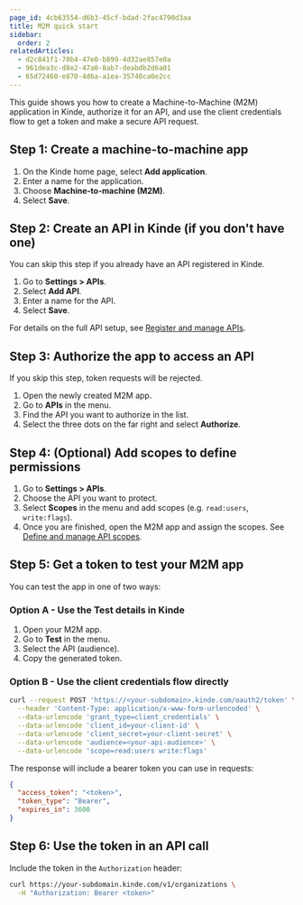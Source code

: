 ```yaml
---
page_id: 4cb63554-d6b3-45cf-bdad-2fac4790d3aa
title: M2M quick start
sidebar:
  order: 2
relatedArticles:
  - d2c841f1-78b4-47e0-b899-4d32ae857e0a
  - 961dea3c-d8e2-47a0-8ab7-deabdb2d6a01
  - 65d72460-e870-4d6a-a1ea-35740ca0e2cc
---
```


This guide shows you how to create a Machine-to-Machine (M2M) application in Kinde, authorize it for an API, and use the client credentials flow to get a token and make a secure API request.

## Step 1: Create a machine-to-machine app

1. On the Kinde home page, select **Add application**.
2. Enter a name for the application.
3. Choose **Machine-to-machine (M2M)**.
4. Select **Save**.

## Step 2: Create an API in Kinde (if you don't have one)

You can skip this step if you already have an API registered in Kinde.

1. Go to **Settings > APIs**.
2. Select **Add API**.
3. Enter a name for the API.
4. Select **Save**.

For details on the full API setup, see [Register and manage APIs](/developer-tools/your-apis/register-manage-apis/).

## Step 3: Authorize the app to access an API

If you skip this step, token requests will be rejected.

1. Open the newly created M2M app.
2. Go to **APIs** in the menu.
3. Find the API you want to authorize in the list. 
4. Select the three dots on the far right and select **Authorize**.

## Step 4: (Optional) Add scopes to define permissions

1. Go to **Settings > APIs**.
2. Choose the API you want to protect.
3. Select **Scopes** in the menu and add scopes (e.g. `read:users`, `write:flags`).
4. Once you are finished, open the M2M app and assign the scopes. See [Define and manage API scopes](/developer-tools/your-apis/api-scopes-m2m-applications/).

## Step 5: Get a token to test your M2M app

You can test the app in one of two ways:

### Option A - Use the **Test** details in Kinde

1. Open your M2M app.
2. Go to **Test** in the menu.
3. Select the API (audience).
4. Copy the generated token.

### Option B - Use the client credentials flow directly

```bash
curl --request POST 'https://<your-subdomain>.kinde.com/oauth2/token' \
  --header 'Content-Type: application/x-www-form-urlencoded' \
  --data-urlencode 'grant_type=client_credentials' \
  --data-urlencode 'client_id=your-client-id' \
  --data-urlencode 'client_secret=your-client-secret' \
  --data-urlencode 'audience=<your-api-audience>' \
  --data-urlencode 'scope=read:users write:flags'
```

The response will include a bearer token you can use in requests:

```json
{
  "access_token": "<token>",
  "token_type": "Bearer",
  "expires_in": 3600
}
```

## Step 6: Use the token in an API call

Include the token in the `Authorization` header:

```bash
curl https://your-subdomain.kinde.com/v1/organizations \
  -H "Authorization: Bearer <token>"
```
